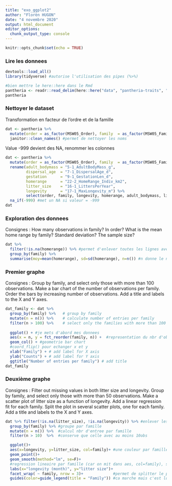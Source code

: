 ```yaml
---
title: "exo_ggplot2"
author: "Florèn HUGON"
date: "4 novembre 2020"
output: html_document
editor_options: 
  chunk_output_type: console
---
```


```r
knitr::opts_chunk$set(echo = TRUE)
```


### Lire les donnees
```r
devtools::load_all()
library(tidyverse) #autorise l'utilisation des pipes (%>%)

#bien mettre le here::here dans le Rmd
pantheria <- readr::read_delim(here::here("data", "pantheria-traits", "PanTHERIA_1-0_WR05_Aug2008.txt"), delim = "\t")
pantheria
```


### Nettoyer le dataset
Transformation en facteur de l'ordre et de la famille
```r
dat <- pantheria %>%
  mutate(order = as_factor(MSW05_Order), family  = as_factor(MSW05_Family)) %>% #ajoute ces deux colonnes
  janitor::clean_names() #permet de nettoyer les noms
```

Value -999 devient des NA, renommer les colonnes
```r
dat <- pantheria %>%
  mutate(order = as_factor(MSW05_Order), family  = as_factor(MSW05_Family)) %>% #ajoute ces deux colonnes
  rename(adult_bodymass = "5-1_AdultBodyMass_g",
         dispersal_age  = "7-1_DispersalAge_d",
         gestation      = "9-1_GestationLen_d",
         homerange      = "22-2_HomeRange_Indiv_km2",
         litter_size    = "16-1_LittersPerYear",
         longevity      = "17-1_MaxLongevity_m") %>%
         select(order, family, longevity, homerange, adult_bodymass, litter_size, dispersal_age, gestation) %>%
  na_if(-999) #met un NA si valeur = -999
dat
```


### Exploration des donnees
Consignes : How many observations in family? In order? What is the mean home range by family? Standard deviation? The sample size?

```r
dat %>%
  filter(!is.na(homerange)) %>% #permet d'enlever toutes les lignes avec NA sur les homerange, c'est mieux
  group_by(family) %>%
  summarise(moy=mean(homerange), sd=sd(homerange), n=n()) #n donne le nbr d'obs dans le groupe homerange(+ efficace)

```


### Premier graphe
Consignes : Group by family, and select only those with more than 100 observations. Make a bar chart of the number of observations per family. Order the bars by increasing number of observations. Add a title and labels to the X and Y axes.

```r
dat_family <- dat %>%
  group_by(family) %>%   # group by family
  mutate(n = n()) %>%    # calculate number of entries per family
  filter(n > 100) %>%    # select only the families with more than 100 entries
  
  ggplot() + #je mets d'abord mes donnees
  aes(x = n, y = fct_reorder(family, n)) +  #representation du nbr d'obs par famille
  geom_col() + #geometrie bar chart
  #coord_flip() pour echanger x et y
  xlab("Family") + # add label for X axis
  ylab("Counts") + # add label for Y axis
  ggtitle("Number of entries per family") # add title
dat_family
```


### Deuxième graphe
Consignes : Filter out missing values in both litter size and longevity. Group by family, and select only those with more than 50 observations. Make a scatter plot of litter size as a function of longevity. Add a linear regression fit for each family. Split the plot in several scatter plots, one for each family. Add a title and labels to the X and Y axes.

```r
dat %>% filter(!is.na(litter_size), !is.na(longevity)) %>% #enlever les lignes avec littersize et longevity=NA
  group_by(family) %>% #groupe par famille
  mutate(n = n()) %>%  #calcul nbr d'entree par famille
  filter(n > 10)  %>%  #conserve que celle avec au moins 10obs

  ggplot()+
  aes(x=longevity, y=litter_size, col=family)+ #une couleur par famille
  geom_point()+
  geom_smooth(method="lm", se=F)+
  #regression lineaire par famille (car on mit dans aes, col=family), se=F permet d'enlever l'IC
  labs(x="longevity (month)", y="litter size")+
  facet_wrap( ~ family, nrow = 3)+             #permet de splitter le plot par famille
  guides(color=guide_legend(title = "Family")) #ca marche mais c'est lourd
```

